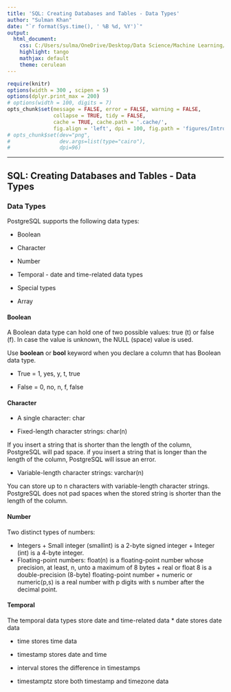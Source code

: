 ---
title: 'SQL: Creating Databases and Tables - Data Types'
author: "Sulman Khan"
date: "`r format(Sys.time(), ' %B %d, %Y')`"
output: 
  html_document:
    css: C:/Users/sulma/OneDrive/Desktop/Data Science/Machine Learning/gf_small_touches.css
    highlight: tango
    mathjax: default
    theme: cerulean
---

```{r setup, cache = FALSE, echo = FALSE, message = FALSE, warning = FALSE, tidy = FALSE}
require(knitr)
options(width = 300 , scipen = 5)
options(dplyr.print_max = 200)
# options(width = 100, digits = 7)
opts_chunk$set(message = FALSE, error = FALSE, warning = FALSE, 
               collapse = TRUE, tidy = FALSE,
               cache = TRUE, cache.path = '.cache/', 
               fig.align = 'left', dpi = 100, fig.path = 'figures/Introductiontotextanalytics/')
# opts_chunk$set(dev="png", 
#                dev.args=list(type="cairo"),
#                dpi=96)
```
---

## SQL: Creating Databases and Tables - Data Types


### Data Types

PostgreSQL supports the following data types:

* Boolean

* Character

* Number

* Temporal - date and time-related data types

* Special types

* Array

#### Boolean

A Boolean data type can hold one of two possible values: true (t) or false (f). In case the value is unknown, the NULL (space) value is used.

Use **boolean** or **bool** keyword when you declare a column that has Boolean data type.

* True = 1, yes, y, t, true

* False = 0, no, n, f, false

#### Character

* A single character: char

* Fixed-length character strings: char(n) 

If you insert a string that is shorter than the length of the column, PostgreSQL will pad space. if you insert a string that is longer than the length of the column, PostgreSQL will issue an error.

* Variable-length character strings: varchar(n) 

You can store up to n characters with variable-length character strings. PostgreSQL does not pad spaces when the stored string is shorter than the length of the column.

#### Number

Two distinct types of numbers: 

* Integers 
      + Small integer (smallint) is a 2-byte signed integer 
      + Integer (int) is a 4-byte integer.
* Floating-point numbers: float(n) is a floating-point number whose precision, at least, n, unto a maximum of 8 bytes 
      + real or float 8 is a double-precision (8-byte) floating-point number 
      + numeric or numeric(p,s) is a real number with p digits with s number after the decimal point.

#### Temporal

The temporal data types store date and time-related data
* date stores date data

* time stores time data

* timestamp stores date and time

* interval stores the difference in timestamps

* timestamptz store both timestamp and timezone data
